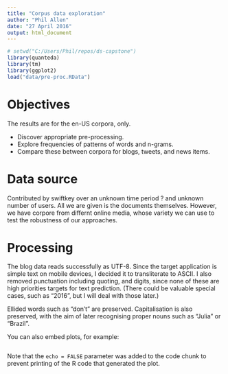 ```yaml
---
title: "Corpus data exploration"
author: "Phil Allen"
date: "27 April 2016"
output: html_document
---
```



```r
# setwd("C:/Users/Phil/repos/ds-capstone")
library(quanteda)
library(tm)
library(ggplot2)
load("data/pre-proc.RData")
```


# Objectives

The results are for the en-US corpora, only. 

* Discover appropriate pre-processing.
* Explore frequencies of patterns of words and n-grams.
* Compare these between corpora for blogs, tweets, and news items.

# Data source

Contributed by swiftkey over an unknown time period ? and unknown number of users. All we are given is the documents themselves. However, we have corpore from differnt online media, whose variety we can use to test the robustness of our approaches.

# Processing

The blog data reads successfully as UTF-8. Since the target application is simple text on mobile devices, I decided it to transliterate to ASCII. I also removed punctuation including quoting, and digits, since none of these are high priorities targets for text prediction. (There could be valuable special cases, such as "2016", but I will deal with those later.)

Ellided words such as "don't" are preserved. Capitalisation is also preserved, with the aim of later recognising proper nouns such as "Julia" or "Brazil".

You can also embed plots, for example:

```r

```

Note that the `echo = FALSE` parameter was added to the code chunk to prevent printing of the R code that generated the plot.
